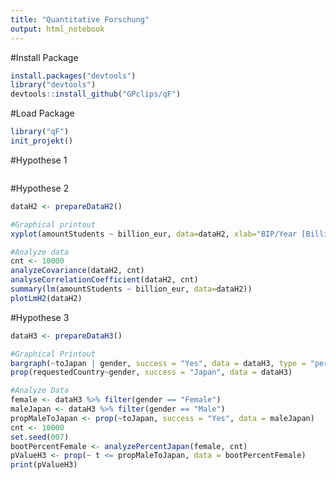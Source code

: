 ```yaml
---
title: "Quantitative Forschung"
output: html_notebook
---
```


#Install Package
```r
install.packages("devtools")
library("devtools")
devtools::install_github("GPclips/qF")
```

#Load Package
```r
library("qF")
init_projekt()
```

#Hypothese 1
```r

```

#Hypothese 2
```r
dataH2 <- prepareDataH2()

#Graphical printout
xyplot(amountStudents ~ billion_eur, data=dataH2, xlab="BIP/Year [Billion Euros]", ylab="Amount Students/Year", main="Scatterplot: Amount Students/Year ~ BIP/Year [Billion Euros]")

#Analyze data
cnt <- 10000
analyzeCovariance(dataH2, cnt)
analyseCorrelationCoefficient(dataH2, cnt)
summary(lm(amountStudents ~ billion_eur, data=dataH2))
plotLmH2(dataH2)

```

#Hypothese 3
```r
dataH3 <- prepareDataH3()

#Graphical Printout
bargraph(~toJapan | gender, success = "Yes", data = dataH3, type = "percent", main = "Barchart: Percentage Male and Female applying for Japan", xlab = "Applying for Japan", ylab = "Percentage")
prop(requestedCountry~gender, success = "Japan", data = dataH3)

#Analyze Data
female <- dataH3 %>% filter(gender == "Female")
maleJapan <- dataH3 %>% filter(gender == "Male")
propMaleToJapan <- prop(~toJapan, success = "Yes", data = maleJapan)
cnt <- 10000
set.seed(007)
bootPercentFemale <- analyzePercentJapan(female, cnt)
pValueH3 <- prop(~ t <= propMaleToJapan, data = bootPercentFemale)
print(pValueH3)
```

